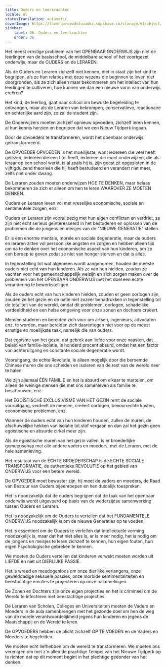 ```yaml
---
title: Ouders en leerkrachten
locale: nl
statusTranslation: automatic
coverImage: https://lhvmrqwrcowdvduuaukz.supabase.co/storage/v1/object/public/strapi-uploads/small_cover-educacion-fundamental.webp-2d51a7828a2b1309555be27f7e2a61a0.webp
sidebar:
    label: 36. Ouders en leerkrachten
    order: 36
---
```

Het meest ernstige probleem van het OPENBAAR ONDERWIJS zijn niet de leerlingen van de basisschool, de middelbare school of het voortgezet onderwijs, maar de OUDERS en de LERAREN.

Als de Ouders en Leraren zichzelf niet kennen, niet in staat zijn het kind te begrijpen, als ze hun relaties met deze wezens die beginnen te leven niet doorgronden, als ze zich alleen maar bekommeren om het intellect van hun leerlingen te cultiveren, hoe kunnen we dan een nieuwe vorm van onderwijs creëren?

Het kind, de leerling, gaat naar school om bewuste begeleiding te ontvangen, maar als de Leraren van bekrompen, conservatieve, reactionaire en achterlijke aard zijn, zo zal de student zijn.

De Onderwijzers moeten zichzelf opnieuw opvoeden, zichzelf leren kennen, al hun kennis herzien en begrijpen dat we een Nieuw Tijdperk ingaan.

Door de opvoeders te transformeren, wordt het openbaar onderwijs getransformeerd.

De OPVOEDER OPVOEDEN is het moeilijkste, want iedereen die veel heeft gelezen, iedereen die een titel heeft, iedereen die moet onderwijzen, die als leraar op een school werkt, is al zoals hij is, zijn geest zit opgesloten in de vijftigduizend theorieën die hij heeft bestudeerd en verandert niet meer, zelfs niet onder dwang.

De Leraren zouden moeten onderwijzen HOE TE DENKEN, maar helaas bekommeren ze zich er alleen om hen te leren WAAROVER ZE MOETEN DENKEN.

Ouders en Leraren leven vol met vreselijke economische, sociale en sentimentele zorgen, enz.

Ouders en Leraren zijn vooral bezig met hun eigen conflicten en verdriet, ze zijn niet echt serieus geïnteresseerd in het bestuderen en oplossen van de problemen die de jongens en meisjes van de "NIEUWE GENERATIE" stellen.

Er is een enorme mentale, morele en sociale degeneratie, maar de ouders en leraren zitten vol persoonlijke angsten en zorgen en hebben alleen tijd om na te denken over het economische aspect van hun kinderen, om ze een beroep te geven zodat ze niet van honger sterven en dat is alles.

In tegenstelling tot wat algemeen wordt aangenomen, houden de meeste ouders niet echt van hun kinderen. Als ze van hen hielden, zouden ze vechten voor het gemeenschappelijk welzijn en zich zorgen maken over de problemen van het OPENBAAR ONDERWIJS met het doel een echte verandering te bewerkstelligen.

Als de ouders echt van hun kinderen hielden, zouden er geen oorlogen zijn, zouden ze het gezin en de natie niet zozeer benadrukken in tegenstelling tot de totaliteit van de wereld, omdat dit problemen, oorlogen, schadelijke verdeeldheid en een helse omgeving voor onze zonen en dochters creëert.

Mensen studeren en bereiden zich voor om artsen, ingenieurs, advocaten enz. te worden, maar bereiden zich daarentegen niet voor op de meest ernstige en moeilijkste taak, namelijk die van ouders.

Dat egoïsme van het gezin, dat gebrek aan liefde voor onze naasten, dat beleid van familie-isolatie, is honderd procent absurd, omdat het een factor van achteruitgang en constante sociale degeneratie wordt.

Vooruitgang, de echte Revolutie, is alleen mogelijk door die beroemde Chinese muren die ons scheiden en isoleren van de rest van de wereld neer te halen.

We zijn allemaal ÉÉN FAMILIE en het is absurd om elkaar te martelen, om alleen de weinige mensen die met ons samenleven als familie te beschouwen, enz.

Het EGOÏSTISCHE EXCLUSIVISME VAN HET GEZIN remt de sociale vooruitgang, verdeelt de mensen, creëert oorlogen, bevoorrechte kasten, economische problemen, enz.

Wanneer de ouders echt van hun kinderen houden, zullen de muren, de afschuwelijke hekken van isolatie tot stof vergaan en dan zal het gezin geen egoïstische en absurde cirkel meer zijn.

Als de egoïstische muren van het gezin vallen, is er broederlijke gemeenschap met alle andere vaders en moeders, met de Leraren, met de hele samenleving.

Het resultaat van de ECHTE BROEDERSCHAP is de ECHTE SOCIALE TRANSFORMATIE, de authentieke REVOLUTIE op het gebied van ONDERWIJS voor een betere wereld.

De OPVOEDER moet bewuster zijn, hij moet de vaders en moeders, de Raad van Bestuur van Ouders bijeenroepen en hen duidelijk toespreken.

Het is noodzakelijk dat de ouders begrijpen dat de taak van het openbaar onderwijs wordt uitgevoerd op basis van de wederzijdse samenwerking tussen Ouders en Leraren.

Het is noodzakelijk om de Ouders te vertellen dat het FUNDAMENTELE ONDERWIJS noodzakelijk is om de nieuwe Generaties op te voeden.

Het is essentieel om de Ouders te vertellen dat intellectuele vorming noodzakelijk is, maar dat het niet alles is, er is meer nodig, het is nodig om de jongens en meisjes te leren zichzelf te kennen, hun eigen fouten, hun eigen Psychologische gebreken te kennen.

We moeten de Ouders vertellen dat kinderen verwekt moeten worden uit LIEFDE en niet uit DIERLIJKE PASSIE.

Het is wreed en meedogenloos om onze dierlijke verlangens, onze gewelddadige seksuele passies, onze morbide sentimentaliteiten en beestachtige emoties te projecteren op onze nakomelingen.

De Zonen en Dochters zijn onze eigen projecties en het is crimineel om de Wereld te infecteren met beestachtige projecties.

De Leraren van Scholen, Colleges en Universiteiten moeten de Vaders en Moeders in de aula samenbrengen met het gezonde doel om hen de weg van de morele verantwoordelijkheid jegens hun kinderen en jegens de Maatschappij en de Wereld te leren.

De OPVOEDERS hebben de plicht zichzelf OP TE VOEDEN en de Vaders en Moeders te begeleiden.

We moeten echt liefhebben om de wereld te transformeren. We moeten ons verenigen om met z'n allen de prachtige Tempel van het Nieuwe Tijdperk op te richten dat op dit moment begint in het plechtige gedonder van het denken.

